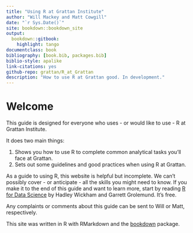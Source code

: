 ```yaml
--- 
title: "Using R at Grattan Institute"
author: "Will Mackey and Matt Cowgill"
date: "`r Sys.Date()`"
site: bookdown::bookdown_site
output: 
  bookdown::gitbook:
    highlight: tango
documentclass: book
bibliography: [book.bib, packages.bib]
biblio-style: apalike
link-citations: yes
github-repo: grattan/R_at_Grattan
description: "How to use R at Grattan good. In development."
---
```


# Welcome {-}

This guide is designed for everyone who uses - or would like to use - R at Grattan Institute. 

It does two main things:

1. Shows you how to use R to complete common analytical tasks you'll face at Grattan.
2. Sets out some guidelines and good practices when using R at Grattan.

As a guide to using R, this website is helpful but incomplete. We can't possibly cover - or anticipate - all the skills you might need to know. If you make it to the end of this guide and want to learn more, start by reading [R for Data Science](https://r4ds.had.co.nz) by Hadley Wickham and Garrett Grolemund. It's free.

Any complaints or comments about this guide can be sent to Will or Matt, respectively. 

This site was written in R with RMarkdown and the [bookdown](https://bookdown.org) package.